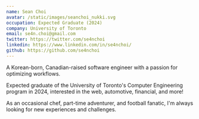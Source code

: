 ```yaml
---
name: Sean Choi
avatar: /static/images/seanchoi_nukki.svg
occupation: Expected Graduate (2024)
company: University of Toronto
email: se4n.choi@gmail.com
twitter: https://twitter.com/se4nchoi
linkedin: https://www.linkedin.com/in/se4nchoi/
github: https://github.com/se4nchoi
---
```


A Korean-born, Canadian-raised software engineer with a passion for optimizing workflows.

Expected graduate of the University of Toronto's Computer Engineering program in 2024, interested in the web, automotive, financial, and more!

As an occasional chef, part-time adventurer, and football fanatic, I'm always looking for new experiences and challenges.

